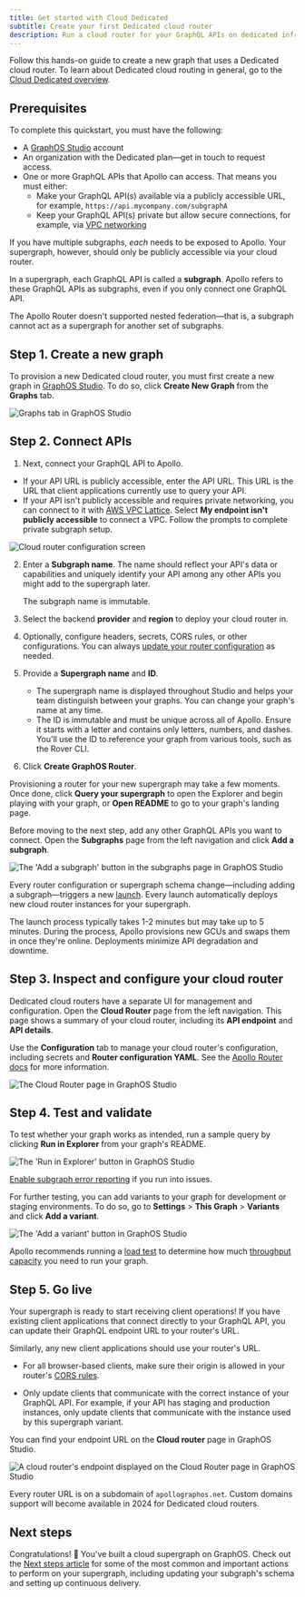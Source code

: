```yaml
---
title: Get started with Cloud Dedicated
subtitle: Create your first Dedicated cloud router
description: Run a cloud router for your GraphQL APIs on dedicated infrastructure that Apollo provisions and manages.
---
```


<DedicatedPreview />

Follow this hands-on guide to create a new graph that uses a Dedicated cloud router.
To learn about Dedicated cloud routing in general, go to the [Cloud Dedicated overview](./).

## Prerequisites

To complete this quickstart, you must have the following:

- A [GraphOS Studio](https://studio.apollographql.com?referrer=docs-content) account
- An organization with the Dedicated plan—<TrackableLink href="https://www.apollographql.com/contact-sales?referrer=docs" eventName="content_contact_sales">get in touch</TrackableLink> to request access.
- One or more GraphQL APIs that Apollo can access. That means you must either:
  - Make your GraphQL API(s) available via a publicly accessible URL, for example, `https://api.mycompany.com/subgraphA`
  - Keep your GraphQL API(s) private but allow secure connections, for example, via [VPC networking](https://docs.aws.amazon.com/vpc/latest/peering/what-is-vpc-peering.html/)

If you have multiple subgraphs, _each_ needs to be exposed to Apollo. Your supergraph, however, should only be publicly accessible via your cloud router.

<Note>

In a supergraph, each GraphQL API is called a **subgraph**. Apollo refers to these GraphQL APIs as subgraphs, even if you only connect one GraphQL API.

The Apollo Router doesn't supported nested federation—that is, a subgraph cannot act as a supergraph for another set of subgraphs.

</Note>

## Step 1. Create a new graph

To provision a new Dedicated cloud router, you must first create a new graph in [GraphOS Studio](https://studio.apollographql.com?referrer=docs-content). To do so, click **Create New Graph** from the **Graphs** tab.

<img
  className="screenshot"
  alt="Graphs tab in GraphOS Studio"
  src="../../img/cloud-dedicated/create-new-graph.png"
/>

## Step 2. Connect APIs

1. Next, connect your GraphQL API to Apollo.
  - If your API URL is publicly accessible, enter the API URL. This URL is the URL that client applications currently use to query your API.
  - If your API isn't publicly accessible and requires private networking, you can connect to it with [AWS VPC Lattice](../lattice). Select **My endpoint isn't publicly accessible** to connect a VPC. Follow the prompts to complete private subgraph setup.

  <img
    className="screenshot"
    alt="Cloud router configuration screen"
    src="../../img/cloud-dedicated//my-endpoint-not-publicly-accessible.png"
  />

2. Enter a **Subgraph name**. The name should reflect your API's data or capabilities and uniquely identify your API among any other APIs you might add to the supergraph later.

   <Note>

   The subgraph name is immutable.

   </Note>

3. Select the backend **provider** and **region** to deploy your cloud router in.
4. Optionally, configure headers, secrets, CORS rules, or other configurations. You can always [update your router configuration](#step-3-inspect-and-configure-your-cloud-router) as needed.
5. Provide a **Supergraph name** and **ID**.
   - The supergraph name is displayed throughout Studio and helps your team distinguish between your graphs. You can change your graph's name at any time.
   - The ID is immutable and must be unique across all of Apollo. Ensure it starts with a letter and contains only letters, numbers, and dashes. You'll use the ID to reference your graph from various tools, such as the Rover CLI.

6. Click **Create GraphOS Router**.

Provisioning a router for your new supergraph may take a few moments. Once done, click **Query your supergraph** to open the Explorer and begin playing with your graph, or **Open README** to go to your graph's landing page.

Before moving to the next step, add any other GraphQL APIs you want to connect. Open the **Subgraphs** page from the left navigation and click **Add a subgraph**.

<img
  className="screenshot"
  alt="The 'Add a subgraph' button in the subgraphs page in GraphOS Studio"
  src="../../img/cloud-dedicated/add-a-subgraph.png"
/>

Every router configuration or supergraph schema change—including adding a subgraph—triggers a new [launch](/graphos/delivery/launches/). Every launch automatically deploys new cloud router instances for your supergraph.

<Note>

The launch process typically takes 1-2 minutes but may take up to 5 minutes. During the process, Apollo provisions new GCUs and swaps them in once they're online. Deployments minimize API degradation and downtime. 

</Note>

## Step 3. Inspect and configure your cloud router

Dedicated cloud routers have a separate UI for management and configuration. Open the **Cloud Router** page from the left navigation. This page shows a summary of your cloud router, including its **API endpoint** and **API details**.

Use the **Configuration** tab to manage your cloud router's configuration, including secrets and **Router configuration YAML**. See the [Apollo Router docs](/router/configuration/overview) for more information.

<img
  className="screenshot"
  alt="The Cloud Router page in GraphOS Studio"
  src="../../img/cloud-dedicated/cloud-router-configuration.png"
/>

## Step 4. Test and validate

To test whether your graph works as intended, run a sample query by clicking **Run in Explorer** from your graph's README.

<img
  className="screenshot"
  alt="The 'Run in Explorer' button in GraphOS Studio"
  src="../../img/cloud-dedicated/run-in-explorer.png"
/>

[Enable subgraph error reporting](./lattice-troubleshooting/#enable-subgraph-error-inclusion) if you run into issues.

For further testing, you can add variants to your graph for development or staging environments. To do so, go to **Settings** > **This Graph** > **Variants** and click **Add a variant**.

<img
  className="screenshot"
  alt="The 'Add a variant' button in GraphOS Studio"
  src="../../img/cloud-dedicated/add-a-variant.png"
/>

Apollo recommends running a [load test](./throughput#loud-testing) to determine how much [throughput capacity](./throughput) you need to run your graph.

## Step 5. Go live

Your supergraph is ready to start receiving client operations! If you have existing client applications that connect directly to your GraphQL API, you can update their GraphQL endpoint URL to your router's URL.

Similarly, any new client applications should use your router's URL.

<Note>

- For all browser-based clients, make sure their origin is allowed in your router's [CORS rules](#cors-rules).

- Only update clients that communicate with the correct instance of your GraphQL API. For example, if your API has staging and production instances, only update clients that communicate with the instance used by this supergraph variant.

</Note>

You can find your endpoint URL on the **Cloud router** page in GraphOS Studio.

<img
  className="screenshot"
  alt="A cloud router's endpoint displayed on the Cloud Router page in GraphOS Studio"
  src="../../img/cloud-dedicated/router-endpoint.png"
/>

<Note>

Every router URL is on a subdomain of `apollographos.net`. Custom domains support will become available in 2024 for Dedicated cloud routers.

</Note>

## Next steps

Congratulations! 🎉 You've built a cloud supergraph on GraphOS. Check out the [Next steps article](../../quickstart/next-steps/) for some of the most common and important actions to perform on your supergraph, including updating your subgraph's schema and setting up continuous delivery.
